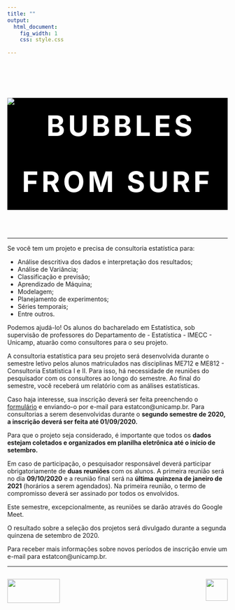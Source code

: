 ```yaml
---
title: "" 
output:
  html_document:
    fig_width: 1
    css: style.css
    
---
```


<style>

<!-- body { -->
<!--   background-image: url('imagens/i2O2.jpeg'); -->
<!--   background-repeat: no-repeat; -->
<!--   background-attachment: fixed; -->
<!--   background-size: cover; -->
<!-- } -->

.hero {
  font-size: 4rem;
  color: #ffffff; 
  text-transform: uppercase;
  horizontal-align: center; 
  text-align: center;
  letter-spacing: .45rem;
  font-weight: 700;
  width: 100%;
  margin: 0 auto;
  line-height: 8rem;
  background: #000000 url('imagens/i3.jpg');
}

</style>


</br>

<!-- <div class="hero"> Consultoria Estatística  </div> -->


<div class="hero">
  <img src="imagens/aa1.jpeg" alt="bubbles from surf" class="hero-image">
</div>


----

<p>
Se você tem um projeto e precisa de consultoria estatística para:

- Análise descritiva dos dados e interpretação dos resultados;
- Análise de Variância;
- Classificação e previsão;
- Aprendizado de Máquina;
- Modelagem;
- Planejamento de experimentos;
- Séries temporais;
- Entre outros.

Podemos ajudá-lo! Os alunos do bacharelado em Estatística, sob supervisão de professores do Departamento de - Estatística - IMECC - Unicamp, atuarão como consultores para o seu projeto.

A consultoria estatística para seu projeto será desenvolvida durante o semestre letivo pelos alunos matriculados nas disciplinas ME712 e ME812 - Consultoria Estatística I e II. Para isso, há necessidade de reuniões do pesquisador com os consultores ao longo do semestre. Ao final do semestre, você receberá um relatório com as análises estatísticas.

Caso haja interesse, sua inscrição deverá ser feita preenchendo o [formulário](QuestionarioPesquisador.docx) e enviando-o por e-mail para estatcon@unicamp.br. Para consultorias a serem desenvolvidas durante o **segundo semestre de 2020, a inscrição deverá ser feita até 01/09/2020.**

Para que o projeto seja considerado, é importante que todos os **dados estejam coletados e organizados em planilha eletrônica até o início de setembro.**

Em caso de participação, o pesquisador responsável deverá participar obrigatoriamente de **duas reuniões** com os alunos. A primeira reunião será no dia **09/10/2020** e a reunião final será na **última quinzena de janeiro de 2021** (horários a serem agendados). Na primeira reunião, o termo de compromisso deverá ser assinado por todos os envolvidos.

Este semestre, excepcionalmente, as reuniões se darão através do Google Meet.

O resultado sobre a seleção dos projetos será divulgado durante a segunda quinzena de setembro de 2020.

Para receber mais informações sobre novos períodos de inscrição envie um e-mail para estatcon@unicamp.br.

</p>

----

<style>
.column-left{
  float: left;
  width: 50%;
  text-align: left;
}
.column-right{
  float: right;
  width: 50%;
  text-align: right;
}

</style>

<div class="column-left">
<img src="imagens/logo-unicamp1.png" width="120" height="55">
</div>

<div class="column-right">
<img src="imagens/logoimecc.png" width="50" height="50">
</div>

